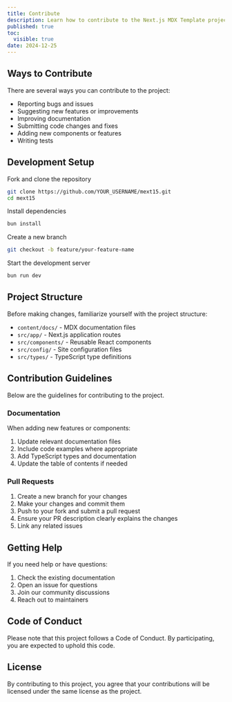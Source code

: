 ```yaml
---
title: Contribute
description: Learn how to contribute to the Next.js MDX Template project
published: true
toc:
  visible: true
date: 2024-12-25
---
```


## Ways to Contribute

There are several ways you can contribute to the project:

- Reporting bugs and issues
- Suggesting new features or improvements
- Improving documentation
- Submitting code changes and fixes
- Adding new components or features
- Writing tests

## Development Setup

<Steps>

<Step>
Fork and clone the repository

```bash
git clone https://github.com/YOUR_USERNAME/mext15.git
cd mext15
```
</Step>

<Step>
Install dependencies

```bash
bun install
```
</Step>

<Step>
Create a new branch

```bash
git checkout -b feature/your-feature-name
```
</Step>

<Step>
Start the development server

```bash
bun run dev
```
</Step>

</Steps>

## Project Structure

Before making changes, familiarize yourself with the project structure:

- `content/docs/` - MDX documentation files
- `src/app/` - Next.js application routes
- `src/components/` - Reusable React components
- `src/config/` - Site configuration files
- `src/types/` - TypeScript type definitions

## Contribution Guidelines

Below are the guidelines for contributing to the project.

### Documentation

When adding new features or components:

1. Update relevant documentation files
2. Include code examples where appropriate
3. Add TypeScript types and documentation
4. Update the table of contents if needed

### Pull Requests

1. Create a new branch for your changes
2. Make your changes and commit them
3. Push to your fork and submit a pull request
4. Ensure your PR description clearly explains the changes
5. Link any related issues

## Getting Help

If you need help or have questions:

1. Check the existing documentation
2. Open an issue for questions
3. Join our community discussions
4. Reach out to maintainers

## Code of Conduct

Please note that this project follows a Code of Conduct. By participating, you are expected to uphold this code.

## License

By contributing to this project, you agree that your contributions will be licensed under the same license as the project.

